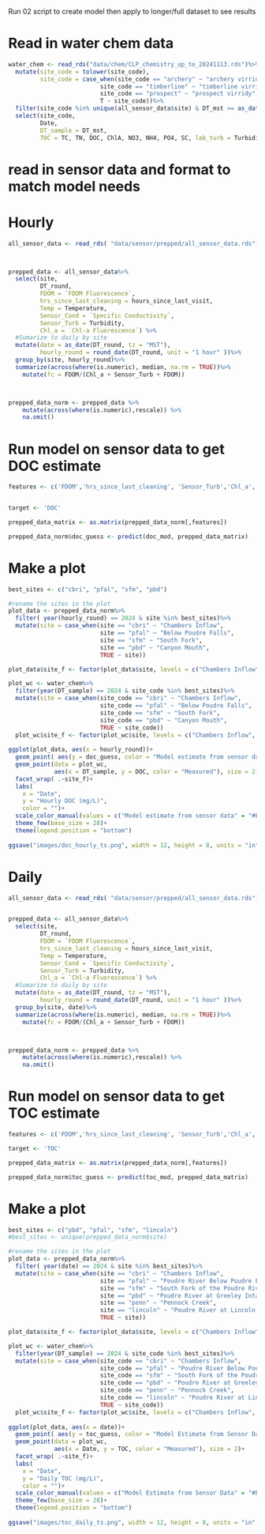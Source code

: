 Run 02 script to create model then apply to longer/full dataset to see results

# Read in water chem data
```r
water_chem <- read_rds("data/chem/CLP_chemistry_up_to_20241113.rds")%>%
  mutate(site_code = tolower(site_code), 
         site_code = case_when(site_code == "archery" ~ "archery virridy",
                          site_code == "timberline" ~ "timberline virridy",
                          site_code == "prospect" ~ "prospect virridy",
                          T ~ site_code))%>%
  filter(site_code %in% unique(all_sensor_data$site) & DT_mst >= as_date("2023-09-01"))%>%
  select(site_code, 
         Date, 
         DT_sample = DT_mst,
         TOC = TC, TN, DOC, ChlA, NO3, NH4, PO4, SC, lab_turb = Turbidity, TSS,DT_mst_char)

```

# read in sensor data and format to match model needs
# Hourly

```r

all_sensor_data <- read_rds( "data/sensor/prepped/all_sensor_data.rds")



prepped_data <- all_sensor_data%>%
  select(site, 
         DT_round, 
         FDOM = `FDOM Fluorescence`,
         hrs_since_last_cleaning = hours_since_last_visit,
         Temp = Temperature,
         Sensor_Cond = `Specific Conductivity`,
         Sensor_Turb = Turbidity,
         Chl_a = `Chl-a Fluorescence`) %>%
  #Sumarize to daily by site
  mutate(date = as_date(DT_round, tz = "MST"), 
         hourly_round = round_date(DT_round, unit = "1 hour" ))%>%
  group_by(site, hourly_round)%>%
  summarize(across(where(is.numeric), median, na.rm = TRUE))%>%
    mutate(fc = FDOM/(Chl_a + Sensor_Turb + FDOM))



prepped_data_norm <- prepped_data %>%
    mutate(across(where(is.numeric),rescale)) %>%
    na.omit()
```


# Run model on sensor data to get DOC estimate

```r

features <- c('FDOM','hrs_since_last_cleaning', 'Sensor_Turb','Chl_a','Temp','fc')


target <- 'DOC'

prepped_data_matrix <- as.matrix(prepped_data_norm[,features])

prepped_data_norm$doc_guess <- predict(doc_mod, prepped_data_matrix)
```

# Make a plot

```r

best_sites <- c("cbri", "pfal", "sfm", "pbd")

#rename the sites in the plot 
plot_data <- prepped_data_norm%>%
  filter( year(hourly_round) == 2024 & site %in% best_sites)%>%
  mutate(site = case_when(site == "cbri" ~ "Chambers Inflow",
                          site == "pfal" ~ "Below Poudre Falls",
                          site == "sfm" ~ "South Fork",
                          site == "pbd" ~ "Canyon Mouth",
                          TRUE ~ site))

plot_data$site_f <- factor(plot_data$site, levels = c("Chambers Inflow", "Below Poudre Falls", "South Fork", "Canyon Mouth"))

plot_wc <- water_chem%>%
  filter(year(DT_sample) == 2024 & site_code %in% best_sites)%>%
  mutate(site = case_when(site_code == "cbri" ~ "Chambers Inflow",
                          site_code == "pfal" ~ "Below Poudre Falls",
                          site_code == "sfm" ~ "South Fork",
                          site_code == "pbd" ~ "Canyon Mouth",
                          TRUE ~ site_code))
  plot_wc$site_f <- factor(plot_wc$site, levels = c("Chambers Inflow", "Below Poudre Falls", "South Fork", "Canyon Mouth"))
  
ggplot(plot_data, aes(x = hourly_round))+
  geom_point( aes(y = doc_guess, color = "Model estimate from sensor data"), size = 2)+
  geom_point(data = plot_wc, 
             aes(x = DT_sample, y = DOC, color = "Measured"), size = 2)+
  facet_wrap( .~site_f)+
  labs(
    x = "Date", 
    y = "Hourly DOC (mg/L)", 
    color = "")+
  scale_color_manual(values = c("Model estimate from sensor data" = "#E70870", "Measured" =  "#002EA3"))+
  theme_few(base_size = 28)+
  theme(legend.position = "bottom")
  
ggsave("images/doc_hourly_ts.png", width = 12, height = 8, units = "in", dpi = 300)
```




# Daily

```r


all_sensor_data <- read_rds( "data/sensor/prepped/all_sensor_data.rds")


prepped_data <- all_sensor_data%>%
  select(site, 
         DT_round, 
         FDOM = `FDOM Fluorescence`,
         hrs_since_last_cleaning = hours_since_last_visit,
         Temp = Temperature,
         Sensor_Cond = `Specific Conductivity`,
         Sensor_Turb = Turbidity,
         Chl_a = `Chl-a Fluorescence`) %>%
  #Sumarize to daily by site
  mutate(date = as_date(DT_round, tz = "MST"), 
         hourly_round = round_date(DT_round, unit = "1 hour" ))%>%
  group_by(site, date)%>%
  summarize(across(where(is.numeric), median, na.rm = TRUE))%>%
    mutate(fc = FDOM/(Chl_a + Sensor_Turb + FDOM))



prepped_data_norm <- prepped_data %>%
    mutate(across(where(is.numeric),rescale)) %>%
    na.omit()
```


# Run model on sensor data to get TOC estimate

```r

features <- c('FDOM','hrs_since_last_cleaning', 'Sensor_Turb','Chl_a','Temp','fc')

target <- 'TOC'

prepped_data_matrix <- as.matrix(prepped_data_norm[,features])

prepped_data_norm$toc_guess <- predict(toc_mod, prepped_data_matrix)
```

# Make a plot

```r

best_sites <- c("pbd", "pfal", "sfm", "lincoln")
#best_sites <- unique(prepped_data_norm$site)

#rename the sites in the plot 
plot_data <- prepped_data_norm%>%
  filter( year(date) == 2024 & site %in% best_sites)%>%
  mutate(site = case_when(site == "cbri" ~ "Chambers Inflow",
                          site == "pfal" ~ "Poudre River Below Poudre Falls",
                          site == "sfm" ~ "South Fork of the Poudre River",
                          site == "pbd" ~ "Poudre River at Greeley Intake",
                          site == "penn" ~ "Pennock Creek",
                          site == "lincoln" ~ "Poudre River at Lincoln Ave",
                          TRUE ~ site))

plot_data$site_f <- factor(plot_data$site, levels = c("Chambers Inflow", "Pennock Creek", "Poudre River Below Poudre Falls", "South Fork of the Poudre River", "Poudre River at Greeley Intake", "Poudre River at Lincoln Ave"))

plot_wc <- water_chem%>%
  filter(year(DT_sample) == 2024 & site_code %in% best_sites)%>%
  mutate(site = case_when(site_code == "cbri" ~ "Chambers Inflow",
                          site_code == "pfal" ~ "Poudre River Below Poudre Falls",
                          site_code == "sfm" ~ "South Fork of the Poudre River",
                          site_code == "pbd" ~ "Poudre River at Greeley Intake",
                          site_code == "penn" ~ "Pennock Creek",
                          site_code == "lincoln" ~ "Poudre River at Lincoln Ave",
                          TRUE ~ site_code))
  plot_wc$site_f <- factor(plot_wc$site, levels = c("Chambers Inflow", "Poudre River Below Poudre Falls", "South Fork of the Poudre River", "Poudre River at Greeley Intake", "Poudre River at Lincoln Ave", "Pennock Creek"))
  
ggplot(plot_data, aes(x = date))+
  geom_point( aes(y = toc_guess, color = "Model Estimate from Sensor Data"), size = 2)+
  geom_point(data = plot_wc, 
             aes(x = Date, y = TOC, color = "Measured"), size = 2)+
  facet_wrap( .~site_f)+
  labs(
    x = "Date", 
    y = "Daily TOC (mg/L)", 
    color = "")+
  scale_color_manual(values = c("Model Estimate from Sensor Data" = "#E70870", "Measured" =  "#002EA3"))+
  theme_few(base_size = 28)+
  theme(legend.position = "bottom")
  
ggsave("images/toc_daily_ts.png", width = 12, height = 8, units = "in", dpi = 300)
```


